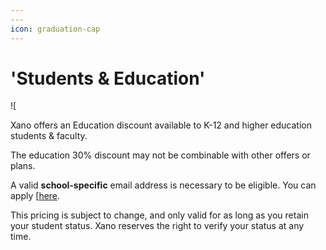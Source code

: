 ```yaml
---
---
icon: graduation-cap
---
```


# 'Students & Education'

![[](../.gitbook/assets/student1.jpg)

Xano offers an Education discount available to K-12 and higher education students & faculty.&#x20;

The education 30% discount may not be combinable with other offers or plans.

A valid **school-specific** email address is necessary to be eligible. You can apply [[here](https://forms.clickup.com/9010156981/f/8cgr5dn-24917/U888MZFLEW5JHXR27M).

<Info>

This pricing is subject to change, and only valid for as long as you retain your student status. Xano reserves the right to verify your status at any time.

</Info>